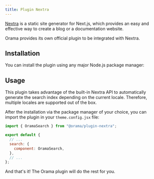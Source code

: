 ```yaml
---
title: Plugin Nextra
---
```


[Nextra](https://nextra.site) is a static site generator for Next.js, which provides an easy and effective way to create a blog or a documentation website.

Orama provides its own official plugin to be integrated with Nextra.

## Installation

You can install the plugin using any major Node.js package manager:

<Install pkg="@orama/plugin-nextra" />

## Usage

This plugin takes advantage of the built-in Nextra API to automatically generate the search index depending on the current locale. Therefore, multiple locales are supported out of the box.

After the installation via the package manager of your choice, you can import the plugin in your `theme.config.jsx` file:

```js
import { OramaSearch } from "@orama/plugin-nextra";

export default {
  // ...
  search: {
    component: OramaSearch,
  },
  // ...
};
```

And that's it! The Orama plugin will do the rest for you.
